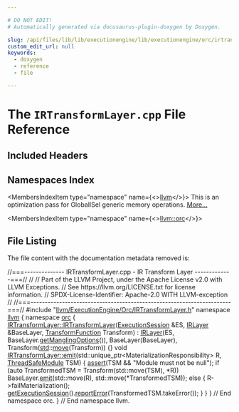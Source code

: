 ```yaml
---

# DO NOT EDIT!
# Automatically generated via docusaurus-plugin-doxygen by Doxygen.

slug: /api/files/lib/lib/executionengine/lib/executionengine/orc/irtransformlayer-cpp
custom_edit_url: null
keywords:
  - doxygen
  - reference
  - file

---
```





# The `IRTransformLayer.cpp` File Reference

<DoxygenPage pluginConfig={pluginConfig}>



## Included Headers

<IncludesList>
<IncludesListItem
  filePath="llvm/ExecutionEngine/Orc/IRTransformLayer.h"
  permalink="/docs/api/files/include/include/llvm/include/llvm/executionengine/include/llvm/executionengine/orc/irtransformlayer-h"
  isLocal="true" />
</IncludesList>

## Namespaces Index

<MembersIndex>

<MembersIndexItem
  type="namespace"
  name={<><a href="/docs/api/namespaces/llvm">llvm</a></>}>
This is an optimization pass for GlobalISel generic memory operations. <a href="/docs/api/namespaces/llvm/#details">More...</a>
</MembersIndexItem>

<MembersIndexItem
  type="namespace"
  name={<><a href="/docs/api/namespaces/llvm/orc">llvm::orc</a></>}>
</MembersIndexItem>

</MembersIndex>


## File Listing

The file content with the documentation metadata removed is:

<ProgramListing>

<Link id="l00001" /><CodeLine lineNumber="1"><Highlight kind="comment">//===-------------- IRTransformLayer.cpp - IR Transform Layer -------------===//</Highlight><Highlight kind="normal"></Highlight></CodeLine>
<Link id="l00002" /><CodeLine lineNumber="2"><Highlight kind="normal"></Highlight><Highlight kind="comment">//</Highlight><Highlight kind="normal"></Highlight></CodeLine>
<Link id="l00003" /><CodeLine lineNumber="3"><Highlight kind="normal"></Highlight><Highlight kind="comment">// Part of the LLVM Project, under the Apache License v2.0 with LLVM Exceptions.</Highlight><Highlight kind="normal"></Highlight></CodeLine>
<Link id="l00004" /><CodeLine lineNumber="4"><Highlight kind="normal"></Highlight><Highlight kind="comment">// See https://llvm.org/LICENSE.txt for license information.</Highlight><Highlight kind="normal"></Highlight></CodeLine>
<Link id="l00005" /><CodeLine lineNumber="5"><Highlight kind="normal"></Highlight><Highlight kind="comment">// SPDX-License-Identifier: Apache-2.0 WITH LLVM-exception</Highlight><Highlight kind="normal"></Highlight></CodeLine>
<Link id="l00006" /><CodeLine lineNumber="6"><Highlight kind="normal"></Highlight><Highlight kind="comment">//</Highlight><Highlight kind="normal"></Highlight></CodeLine>
<Link id="l00007" /><CodeLine lineNumber="7"><Highlight kind="normal"></Highlight><Highlight kind="comment">//===----------------------------------------------------------------------===//</Highlight><Highlight kind="normal"></Highlight></CodeLine>
<Link id="l00008" /><CodeLine lineNumber="8"><Highlight kind="normal"></Highlight></CodeLine>
<Link id="l00009" /><CodeLine lineNumber="9"><Highlight kind="normal"></Highlight><Highlight kind="preprocessor">#include &quot;<a href="/docs/api/files/include/include/llvm/include/llvm/executionengine/include/llvm/executionengine/orc/irtransformlayer-h">llvm/ExecutionEngine/Orc/IRTransformLayer.h</a>&quot;</Highlight><Highlight kind="normal"></Highlight></CodeLine>
<Link id="l00010" /><CodeLine lineNumber="10"><Highlight kind="normal"></Highlight></CodeLine>
<Link id="l00011" /><CodeLine lineNumber="11"><Highlight kind="normal"></Highlight><Highlight kind="keyword">namespace </Highlight><Highlight kind="normal"><a href="/docs/api/namespaces/llvm">llvm</a> &#123;</Highlight></CodeLine>
<Link id="l00012" /><CodeLine lineNumber="12"><Highlight kind="normal"></Highlight><Highlight kind="keyword">namespace </Highlight><Highlight kind="normal"><a href="/docs/api/namespaces/llvm/orc">orc</a> &#123;</Highlight></CodeLine>
<Link id="l00013" /><CodeLine lineNumber="13"><Highlight kind="normal"></Highlight></CodeLine>
<Link id="l00014" /><CodeLine lineNumber="14" lineLink="/docs/api/classes/llvm/orc/irtransformlayer/#ad8fed5aecfe2723e59e80ecf65cbab2b"><Highlight kind="normal"><a href="/docs/api/classes/llvm/orc/irtransformlayer/#ad8fed5aecfe2723e59e80ecf65cbab2b">IRTransformLayer::IRTransformLayer</a>(<a href="/docs/api/classes/llvm/orc/executionsession">ExecutionSession</a> &amp;ES, <a href="/docs/api/classes/llvm/orc/irlayer/#a1141609d9c7e4bdd205bc09698ff51b3">IRLayer</a> &amp;BaseLayer,</Highlight></CodeLine>
<Link id="l00015" /><CodeLine lineNumber="15"><Highlight kind="normal">                                   <a href="/docs/api/classes/llvm/orc/irtransformlayer/#a6bc9029b4c962d8705f85055d83cb56f">TransformFunction</a> Transform)</Highlight></CodeLine>
<Link id="l00016" /><CodeLine lineNumber="16"><Highlight kind="normal">    : <a href="/docs/api/classes/llvm/orc/irlayer/#a1141609d9c7e4bdd205bc09698ff51b3">IRLayer</a>(ES, BaseLayer.<a href="/docs/api/classes/llvm/orc/irlayer/#ae3cfe72cdaca15dbe4c360d8bcdb5207">getManglingOptions</a>()), BaseLayer(BaseLayer),</Highlight></CodeLine>
<Link id="l00017" /><CodeLine lineNumber="17"><Highlight kind="normal">      Transform(<a href="/docs/api/namespaces/std">std</a>::<a href="/docs/api/namespaces/llvm/#abfc9c7ecf70f66901e439f7c04ef3dbb">move</a>(Transform)) &#123;&#125;</Highlight></CodeLine>
<Link id="l00018" /><CodeLine lineNumber="18"><Highlight kind="normal"></Highlight></CodeLine>
<Link id="l00019" /><CodeLine lineNumber="19" lineLink="/docs/api/classes/llvm/orc/irtransformlayer/#a6f4ae51591df573638504e97f54a5321"><Highlight kind="normal"></Highlight><Highlight kind="keywordtype">void</Highlight><Highlight kind="normal"> <a href="/docs/api/classes/llvm/orc/irtransformlayer/#a6f4ae51591df573638504e97f54a5321">IRTransformLayer::emit</a>(std::unique&#95;ptr&lt;MaterializationResponsibility&gt; R,</Highlight></CodeLine>
<Link id="l00020" /><CodeLine lineNumber="20"><Highlight kind="normal">                            <a href="/docs/api/classes/llvm/orc/threadsafemodule">ThreadSafeModule</a> TSM) &#123;</Highlight></CodeLine>
<Link id="l00021" /><CodeLine lineNumber="21"><Highlight kind="normal">  <a href="/docs/api/files/lib/lib/target/lib/target/amdgpu/silowercontrolflow-cpp/#a4868c5d81c5ccc98c47aeab6244346a0">assert</a>(TSM &amp;&amp; </Highlight><Highlight kind="stringliteral">&quot;Module must not be null&quot;</Highlight><Highlight kind="normal">);</Highlight></CodeLine>
<Link id="l00022" /><CodeLine lineNumber="22"><Highlight kind="normal"></Highlight></CodeLine>
<Link id="l00023" /><CodeLine lineNumber="23"><Highlight kind="normal">  </Highlight><Highlight kind="keywordflow">if</Highlight><Highlight kind="normal"> (</Highlight><Highlight kind="keyword">auto</Highlight><Highlight kind="normal"> TransformedTSM = Transform(std::move(TSM), &#42;R))</Highlight></CodeLine>
<Link id="l00024" /><CodeLine lineNumber="24"><Highlight kind="normal">    BaseLayer.<a href="/docs/api/classes/llvm/orc/irlayer/#a3432ce8c435e826875e4476505a4c2fc">emit</a>(std::move(R), std::move(&#42;TransformedTSM));</Highlight></CodeLine>
<Link id="l00025" /><CodeLine lineNumber="25"><Highlight kind="normal">  </Highlight><Highlight kind="keywordflow">else</Highlight><Highlight kind="normal"> &#123;</Highlight></CodeLine>
<Link id="l00026" /><CodeLine lineNumber="26"><Highlight kind="normal">    R-&gt;failMaterialization();</Highlight></CodeLine>
<Link id="l00027" /><CodeLine lineNumber="27"><Highlight kind="normal">    <a href="/docs/api/classes/llvm/orc/irlayer/#a88dfbca45a6353ce7c643414c0d945cf">getExecutionSession</a>().<a href="/docs/api/classes/llvm/orc/executionsession/#a1c47ed6ddfb6770f1a432af1c9acdc44">reportError</a>(TransformedTSM.takeError());</Highlight></CodeLine>
<Link id="l00028" /><CodeLine lineNumber="28"><Highlight kind="normal">  &#125;</Highlight></CodeLine>
<Link id="l00029" /><CodeLine lineNumber="29"><Highlight kind="normal">&#125;</Highlight></CodeLine>
<Link id="l00030" /><CodeLine lineNumber="30"><Highlight kind="normal"></Highlight></CodeLine>
<Link id="l00031" /><CodeLine lineNumber="31"><Highlight kind="normal">&#125; </Highlight><Highlight kind="comment">// End namespace orc.</Highlight><Highlight kind="normal"></Highlight></CodeLine>
<Link id="l00032" /><CodeLine lineNumber="32"><Highlight kind="normal">&#125; </Highlight><Highlight kind="comment">// End namespace llvm.</Highlight><Highlight kind="normal"></Highlight></CodeLine>

</ProgramListing>


</DoxygenPage>
